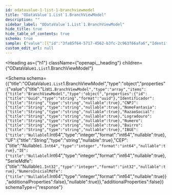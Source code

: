 ```yaml
---
id: odatavalue-1-list-1-branchviewmodel
title: "ODataValue`1.List`1.BranchViewModel"
description: ""
sidebar_label: "ODataValue`1.List`1.BranchViewModel"
hide_title: true
hide_table_of_contents: true
schema: true
sample: {"value":[{"id":"3fa85f64-5717-4562-b3fc-2c963f66afa6","Identificador":"string","CNPJ":"string","NomeFantasia":"string","RazaoSocial":"string","Logradouro":"string","Numero":"string","Bairro":"string","IBGE":0,"UF":"string","CEP":0,"IE":0,"SerieMdfe":0,"NumeroInicialMdfe":0}]}
custom_edit_url: null
---
```



<Heading
  as={"h1"}
  className={"openapi__heading"}
  children={"ODataValue`1.List`1.BranchViewModel"}
>
</Heading>





<Schema
  schema={{"title":"ODataValue`1.List`1.BranchViewModel","type":"object","properties":{"value":{"title":"List`1.BranchViewModel","type":"array","items":{"title":"BranchViewModel","type":"object","properties":{"id":{"title":"Guid","type":"string","format":"uuid"},"Identificador":{"title":"String","type":"string","nullable":true},"CNPJ":{"title":"String","type":"string","nullable":true},"NomeFantasia":{"title":"String","type":"string","nullable":true},"RazaoSocial":{"title":"String","type":"string","nullable":true},"Logradouro":{"title":"String","type":"string","nullable":true},"Numero":{"title":"String","type":"string","nullable":true},"Bairro":{"title":"String","type":"string","nullable":true},"IBGE":{"title":"Nullable`1.Int64","type":"integer","format":"int64","nullable":true},"UF":{"title":"String","type":"string","nullable":true},"CEP":{"title":"Nullable`1.Int64","type":"integer","format":"int64","nullable":true},"IE":{"title":"Nullable`1.Int64","type":"integer","format":"int64","nullable":true},"SerieMdfe":{"title":"Nullable`1.Int32","type":"integer","format":"int32","nullable":true},"NumeroInicialMdfe":{"title":"Nullable`1.Int64","type":"integer","format":"int64","nullable":true}},"additionalProperties":false},"nullable":true}},"additionalProperties":false}}
  schemaType={"response"}
>
  
</Schema>
            